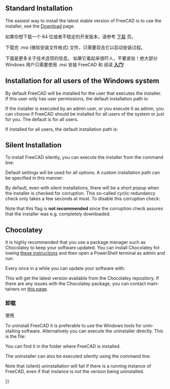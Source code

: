 <languages/>

<div lang="en" dir="ltr" class="mw-content-ltr">
{{Docnav
|[[Feature_list|Feature list]]
|[[Installing_on_Linux|Installing on Linux]]
}}
</div>

{{TOCright}}

<div lang="en" dir="ltr" class="mw-content-ltr">
== Standard Installation ==
</div>

<div lang="en" dir="ltr" class="mw-content-ltr">
The easiest way to install the latest stable version of FreeCAD is to use the installer, see the [[Download|Download]] page.
</div>

<div class="mw-translate-fuzzy">
如果你想下载一个 64 位或者不稳定的开发版本，请参考 [[Download/zh-cn|下载]] 页。
</div>

<div class="mw-translate-fuzzy">
下载完 .msi (微软安装文件格式) 文件，只需要双击它以启动安装过程。
</div>

<div class="mw-translate-fuzzy">
下面是更多关于技术选项的信息。
如果它看起来很吓人，不要紧张！绝大部分 Windows 用户只需要使用 .msi 安装 FreeCAD 和 阅读 '''[[Getting started/zh-cn|入门]]'''!
</div>

<div lang="en" dir="ltr" class="mw-content-ltr">
== Installation for all users of the Windows system ==
</div>

<div lang="en" dir="ltr" class="mw-content-ltr">
By default FreeCAD will be installed for the user that executes the installer. If this user only has user permissions, the default installation path is:
: {{FileName|C:\Users\<username>\AppData\Local\Programs\FreeCAD X.YY}}
</div>

<div lang="en" dir="ltr" class="mw-content-ltr">
If the installer is executed by an admin user, or you execute it as admin, you can choose if FreeCAD should be installed for all users of the system or just for you. The default is for all users.
</div>

<div lang="en" dir="ltr" class="mw-content-ltr">
If installed for all users, the default installation path is:
: {{FileName|C:\Program Files\FreeCAD X.YY}}
</div>

<div lang="en" dir="ltr" class="mw-content-ltr">
== Silent Installation ==
</div>

<div lang="en" dir="ltr" class="mw-content-ltr">
To install FreeCAD silently, you can execute the installer from the command line:
</div>

{{Code|lang=text|code=
FreeCAD-~.exe /S
}}
<div lang="en" dir="ltr" class="mw-content-ltr">
Default settings will be used for all options. A custom installation path can be specified in this manner:
</div>

{{Code|lang=text|code=
FreeCAD-~.exe /S /D=A path to FreeCAD with spaces
}}

<div lang="en" dir="ltr" class="mw-content-ltr">
By default, even with silent installations, there will be a short popup when the installer is checked for corruption. This so-called cyclic redundancy check only takes a few seconds at most. To disable this corruption check:
</div>

{{Code|lang=text|code=
FreeCAD-~.exe /S /NCRC
}}

<div lang="en" dir="ltr" class="mw-content-ltr">
Note that this {{Incode|/NCRC}} flag is '''not recommended''' since the corruption check assures that the installer was e.g. completely downloaded.
</div>

<div lang="en" dir="ltr" class="mw-content-ltr">
== Chocolatey ==
</div>

<div lang="en" dir="ltr" class="mw-content-ltr">
It is highly recommended that you use a package manager such as Chocolatey to keep your software updated. You can install Chocolatey following [https://chocolatey.org/install these instructions] and then open a PowerShell terminal as admin and run:
</div>

{{Code|lang=text|code=
choco install freecad
}} 

<div lang="en" dir="ltr" class="mw-content-ltr">
Every once in a while you can update your software with:
</div>

{{Code|lang=text|code=
choco upgrade freecad
}}

<div lang="en" dir="ltr" class="mw-content-ltr">
This will get the latest version available from the Chocolatey repository. If there are any issues with the Chocolatey package, you can contact maintainers on [https://chocolatey.org/packages/freecad this page].
</div> 

<span id="Uninstallation"></span>
=== 卸载 ===
使用

<div lang="en" dir="ltr" class="mw-content-ltr">
To uninstall FreeCAD it is preferable to use the Windows tools for uninstalling software. Alternatively you can execute the uninstaller directly. This is the file:
: {{FileName|Uninstall-FreeCAD.exe}}
You can find it in the folder where FreeCAD is installed.
</div>

<div lang="en" dir="ltr" class="mw-content-ltr">
The uninstaller can also be executed silently using the command line:
</div>

{{Code|lang=text|code=
Uninstall-FreeCAD.exe /S}}

<div lang="en" dir="ltr" class="mw-content-ltr">
Note that (silent) uninstallation will fail if there is a running instance of FreeCAD, even if that instance is not the version being uninstalled.
</div>


<div class="mw-translate-fuzzy">
{{docnav|Feature list/zh-cn|Install on Unix/zh-cn}}
</div>

{{Userdocnavi{{#translation:}}}}